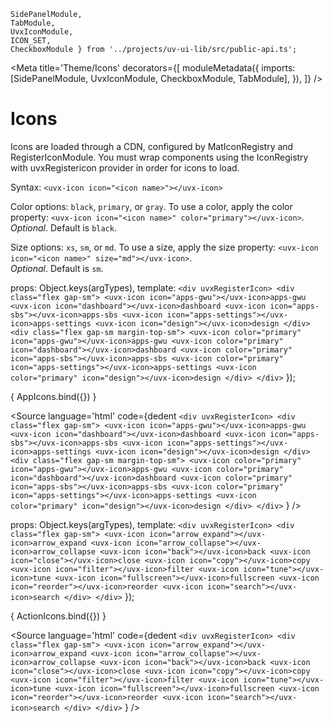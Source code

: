     SidePanelModule, 
    TabModule, 
    UvxIconModule, 
    ICON_SET, 
    CheckboxModule } from '../projects/uv-ui-lib/src/public-api.ts';

<Meta
  title='Theme/Icons'
  decorators={[
        moduleMetadata({
            imports: [SidePanelModule, UvxIconModule, CheckboxModule, TabModule],
        }),
    ]}
/>

# Icons

Icons are loaded through a CDN, configured by MatIconRegistry and RegisterIconModule. You must wrap components using the IconRegistry with uvxRegistericon provider in order for icons to load.<br /> 

Syntax: `<uvx-icon icon="<icon name>"></uvx-icon>` <br /> 

Color options: `black`, `primary`, or `gray`. To use a color, apply the color property: `<uvx-icon icon="<icon name>" color="primary"></uvx-icon>`. <br /> 
*Optional*. Default is `black`. <br />  

Size options: `xs`, `sm`, or `md`. To use a size, apply the size property: `<uvx-icon icon="<icon name>" size="md"></uvx-icon>`. <br /> 
*Optional*. Default is `sm`. <br /> 

  props: Object.keys(argTypes),
  template: 
    `
    <div uvxRegisterIcon>
        <div class="flex gap-sm">
            <uvx-icon icon="apps-gwu"></uvx-icon>apps-gwu
            <uvx-icon icon="dashboard"></uvx-icon>dashboard
            <uvx-icon icon="apps-sbs"></uvx-icon>apps-sbs
            <uvx-icon icon="apps-settings"></uvx-icon>apps-settings
            <uvx-icon icon="design"></uvx-icon>design
        </div>
        <div class="flex gap-sm margin-top-sm">
            <uvx-icon color="primary" icon="apps-gwu"></uvx-icon>apps-gwu
            <uvx-icon color="primary" icon="dashboard"></uvx-icon>dashboard
            <uvx-icon color="primary" icon="apps-sbs"></uvx-icon>apps-sbs
            <uvx-icon color="primary" icon="apps-settings"></uvx-icon>apps-settings
            <uvx-icon color="primary" icon="design"></uvx-icon>design
        </div>
    </div>
    `
});

<Canvas>
  <Story
    name="App Icons"
  >
    { AppIcons.bind({}) }
  </Story>
</Canvas>

<Source
  language='html'
  code={dedent
    `
    <div uvxRegisterIcon>
        <div class="flex gap-sm">
            <uvx-icon icon="apps-gwu"></uvx-icon>apps-gwu
            <uvx-icon icon="dashboard"></uvx-icon>dashboard
            <uvx-icon icon="apps-sbs"></uvx-icon>apps-sbs
            <uvx-icon icon="apps-settings"></uvx-icon>apps-settings
            <uvx-icon icon="design"></uvx-icon>design
        </div>
        <div class="flex gap-sm margin-top-sm">
            <uvx-icon color="primary" icon="apps-gwu"></uvx-icon>apps-gwu
            <uvx-icon color="primary" icon="dashboard"></uvx-icon>dashboard
            <uvx-icon color="primary" icon="apps-sbs"></uvx-icon>apps-sbs
            <uvx-icon color="primary" icon="apps-settings"></uvx-icon>apps-settings
            <uvx-icon color="primary" icon="design"></uvx-icon>design
        </div>
    </div>
    `
  }
/>

  props: Object.keys(argTypes),
  template: 
    `
    <div uvxRegisterIcon>
        <div class="flex gap-sm">
            <uvx-icon icon="arrow_expand"></uvx-icon>arrow_expand
            <uvx-icon icon="arrow_collapse"></uvx-icon>arrow_collapse
            <uvx-icon icon="back"></uvx-icon>back
            <uvx-icon icon="close"></uvx-icon>close
            <uvx-icon icon="copy"></uvx-icon>copy
            <uvx-icon icon="filter"></uvx-icon>filter
            <uvx-icon icon="tune"></uvx-icon>tune
            <uvx-icon icon="fullscreen"></uvx-icon>fullscreen
            <uvx-icon icon="reorder"></uvx-icon>reorder
            <uvx-icon icon="search"></uvx-icon>search
        </div>
    </div>
    `
});

<Canvas>
  <Story
    name="Action Icons"
  >
    { ActionIcons.bind({}) }
  </Story>
</Canvas>

<Source
  language='html'
  code={dedent
    `
    <div uvxRegisterIcon>
        <div class="flex gap-sm">
            <uvx-icon icon="arrow_expand"></uvx-icon>arrow_expand
            <uvx-icon icon="arrow_collapse"></uvx-icon>arrow_collapse
            <uvx-icon icon="back"></uvx-icon>back
            <uvx-icon icon="close"></uvx-icon>close
            <uvx-icon icon="copy"></uvx-icon>copy
            <uvx-icon icon="filter"></uvx-icon>filter
            <uvx-icon icon="tune"></uvx-icon>tune
            <uvx-icon icon="fullscreen"></uvx-icon>fullscreen
            <uvx-icon icon="reorder"></uvx-icon>reorder
            <uvx-icon icon="search"></uvx-icon>search
        </div>
    </div>
    `
  }
/>


